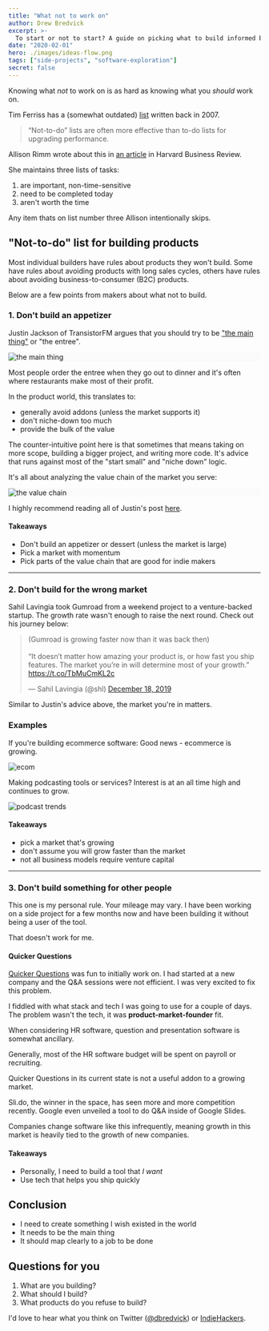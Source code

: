 ```yaml
---
title: "What not to work on"
author: Drew Bredvick
excerpt: >-
  To start or not to start? A guide on picking what to build informed by my failed side project.
date: "2020-02-01"
hero: ./images/ideas-flow.png
tags: ["side-projects", "software-exploration"]
secret: false
---
```

Knowing what _not_ to work on is as hard as knowing what you _should_ work on.

Tim Ferriss has a (somewhat outdated) [list](https://tim.blog/2007/08/16/the-not-to-do-list-9-habits-to-stop-now/) written back in 2007.

> “Not-to-do” lists are often more effective than to-do lists for upgrading performance.

Allison Rimm wrote about this in [an article](https://hbr.org/2018/03/taming-the-epic-to-do-list) in Harvard Business Review.

She maintains three lists of tasks:

1. are important, non-time-sensitive
2. need to be completed today
3. aren't worth the time

Any item thats on list number three Allison intentionally skips.

## "Not-to-do" list for building products

Most individual builders have rules about products they won't build. Some have rules about avoiding products with long sales cycles, others have rules about avoiding business-to-consumer (B2C) products.

Below are a few points from makers about what not to build.

### 1. Don't build an appetizer

Justin Jackson of TransistorFM argues that you should try to be ["the main thing"](https://justinjackson.ca/the-main-thing) or "the entree".

<div style="background-color: #fafafa;">

![the main thing](./images/the-main-thing.png)

</div>

Most people order the entree when they go out to dinner and it's often where restaurants make most of their profit.

In the product world, this translates to:

- generally avoid addons (unless the market supports it)
- don't niche-down too much 
- provide the bulk of the value

The counter-intuitive point here is that sometimes that means taking on more scope, building a bigger project, and writing more code. It's advice that runs against most of the "start small" and "niche down" logic.

It's all about analyzing the value chain of the market you serve:

<div style="background-color: #fafafa;">

![the value chain](./images/mapping-the-email-value-chain.png)

</div>

I highly recommend reading all of Justin's post [here](https://justinjackson.ca/the-main-thing?ref=drew.tech).

#### Takeaways

- Don't build an appetizer or dessert (unless the market is large)
- Pick a market with momentum
- Pick parts of the value chain that are good for indie makers

---

### 2. Don't build for the wrong market

Sahil Lavingia took Gumroad from a weekend project to a venture-backed startup. The growth rate wasn't enough to raise the next round. Check out his journey below:

<div style="align-self: center; width: 100%; max-width: 500px" id="testing">
  <blockquote class="twitter-tweet" data-conversation="none" data-theme="dark">
    <p lang="en" dir="ltr">
      (Gumroad is growing faster now than it was back then)
      <br />
      <br />
      “It doesn’t matter how amazing your product is, or how fast you ship features.
      The market you’re in will determine most of your growth.”<a href="https://t.co/TbMuCmKL2c">
        https://t.co/TbMuCmKL2c
      </a>
    </p>
    &mdash; Sahil Lavingia (@shl) <a href="https://twitter.com/shl/status/1207333860268077058?ref_src=twsrc%5Etfw">December 18, 2019</a>
  </blockquote>
</div>

Similar to Justin's advice above, the market you're in matters.

### Examples 
If you're building ecommerce software: Good news - ecommerce is growing.

![ecom](./images/ecom.png)

Making podcasting tools or services? Interest is at an all time high and continues to grow.

![podcast trends](./images/trends-podcast.png)

#### Takeaways
- pick a market that's growing
- don't assume you will grow faster than the market
- not all business models require venture capital

---

### 3. Don't build something for other people

This one is my personal rule. Your mileage may vary. I have been working on a side project for a few months now and have been building it without being a user of the tool. 

That doesn't work for me.

#### Quicker Questions

[Quicker Questions](https://quickerquestions.com/) was fun to initially work on.
I had started at a new company and the Q&A sessions were not efficient. I was very excited to fix this problem.

I fiddled with what stack and tech I was going to use for a couple of days. The problem wasn't the tech, it was **product-market-founder** fit.

When considering HR software, question and presentation software is somewhat ancillary.

Generally, most of the HR software budget will be spent on payroll or recruiting.

Quicker Questions in its current state is not a useful addon to a growing market.

Sli.do, the winner in the space, has seen more and more competition recently. Google even unveiled a tool to do Q&A inside of Google Slides.

Companies change software like this infrequently, meaning growth in this market is heavily tied to the growth of new companies.

#### Takeaways
- Personally, I need to build a tool that *I want*
- Use tech that helps you ship quickly


## Conclusion

- I need to create something I wish existed in the world 
- It needs to be the main thing
- It should map clearly to a job to be done


## Questions for you

1. What are you building? 
2. What should I build?
3. What products do you refuse to build?

I'd love to hear what you think on Twitter ([@dbredvick](https://twitter.com/DBredvick)) or [IndieHackers](https://www.indiehackers.com/dbredvick).